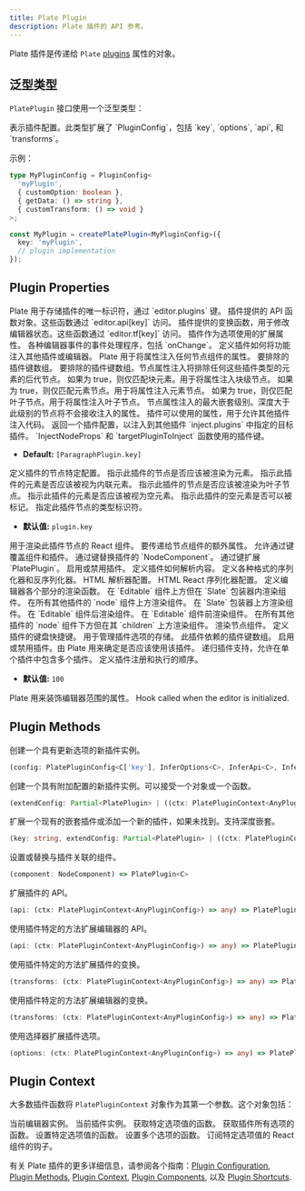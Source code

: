 ```yaml
---
title: Plate Plugin
description: Plate 插件的 API 参考。
---
```


Plate 插件是传递给 `Plate` [plugins](/docs/api/core/plate-components#plugins) 属性的对象。

## 泛型类型

`PlatePlugin` 接口使用一个泛型类型：

<APIAttributes>
<APIItem name="C" type="AnyPluginConfig = PluginConfig">
表示插件配置。此类型扩展了 `PluginConfig`，包括 `key`, `options`, `api`, 和 `transforms`。
</APIItem>
</APIAttributes>

示例：

```typescript
type MyPluginConfig = PluginConfig<
  'myPlugin',
  { customOption: boolean },
  { getData: () => string },
  { customTransform: () => void }
>;

const MyPlugin = createPlatePlugin<MyPluginConfig>({
  key: 'myPlugin',
  // plugin implementation
});
```

## Plugin Properties


<APIAttributes>
<APIItem name="key" type="C['key']" required>
Plate 用于存储插件的唯一标识符，通过 `editor.plugins` 键。
</APIItem>

<APIItem name="api" type="UnionToIntersection<InferApi<C>>">
插件提供的 API 函数对象。这些函数通过 `editor.api[key]` 访问。
</APIItem>

<APIItem name="transforms" type="UnionToIntersection<InferTransforms<C>>">
插件提供的变换函数，用于修改编辑器状态。这些函数通过 `editor.tf[key]` 访问。
</APIItem>

<APIItem name="options" type="InferOptions<C>">
插件作为选项使用的扩展属性。
</APIItem>

<APIItem name="handlers" type="Nullable<DOMHandlers<WithAnyKey<C>> & { onChange?: OnChange<WithAnyKey<C>> }>">
各种编辑器事件的事件处理程序，包括 `onChange`。
</APIItem>

<APIItem name="inject" type="Nullable<{...}>">
定义插件如何将功能注入其他插件或编辑器。

<APISubList>
<APISubListItem parent="inject" name="nodeProps" type="InjectNodeProps<WithAnyKey<C>>" optional>
Plate 用于将属性注入任何节点组件的属性。
</APISubListItem>


<APISubListItem parent="inject" name="excludePlugins" type="string[]" optional>
要排除的插件键数组。
</APISubListItem>

<APISubListItem parent="inject" name="excludeBelowPlugins" type="string[]" optional>
要排除的插件键数组。节点属性注入将排除任何这些插件类型的元素的后代节点。
</APISubListItem>
<APISubListItem parent="inject" name="isBlock" type="boolean" optional>
如果为 true，则仅匹配块元素。用于将属性注入块级节点。
</APISubListItem>

<APISubListItem parent="inject" name="isElement" type="boolean" optional>
如果为 true，则仅匹配元素节点。用于将属性注入元素节点。
</APISubListItem>
<APISubListItem parent="inject" name="isLeaf" type="boolean" optional>
如果为 true，则仅匹配叶子节点。用于将属性注入叶子节点。
</APISubListItem>
<APISubListItem parent="inject" name="maxLevel" type="number" optional>
节点属性注入的最大嵌套级别。深度大于此级别的节点将不会接收注入的属性。
</APISubListItem>
<APISubListItem parent="inject" name="plugins" type="Record<string, Partial<EditorPlatePlugin<AnyPluginConfig>>>" optional>
插件可以使用的属性，用于允许其他插件注入代码。
</APISubListItem>
<APISubListItem parent="inject" name="targetPluginToInject" type="function" optional>
返回一个插件配置，以注入到其他插件 `inject.plugins` 中指定的目标插件。
</APISubListItem>
<APISubListItem parent="inject" name="targetPlugins" type="string[]" optional>
`InjectNodeProps` 和 `targetPluginToInject` 函数使用的插件键。

- **Default:** `[ParagraphPlugin.key]`
</APISubListItem>
</APISubList>
</APIItem>

<APIItem name="node" type="BasePluginNode">
定义插件的节点特定配置。

<APISubList>
<APISubListItem parent="node" name="isElement" type="boolean" optional>
指示此插件的节点是否应该被渲染为元素。
</APISubListItem>
<APISubListItem parent="node" name="isInline" type="boolean" optional>
指示此插件的元素是否应该被视为内联元素。
</APISubListItem>
<APISubListItem parent="node" name="isLeaf" type="boolean" optional>
指示此插件的节点是否应该被渲染为叶子节点。
</APISubListItem>
<APISubListItem parent="node" name="isVoid" type="boolean" optional>
指示此插件的元素是否应该被视为空元素。
</APISubListItem>
<APISubListItem parent="node" name="isMarkableVoid" type="boolean" optional>
指示此插件的空元素是否可以被标记。
</APISubListItem>
<APISubListItem parent="node" name="type" type="string" optional>
指定此插件节点的类型标识符。

- **默认值:** `plugin.key`
</APISubListItem>
<APISubListItem parent="node" name="component" type="NodeComponent | null" optional>
用于渲染此插件节点的 React 组件。
</APISubListItem>
<APISubListItem parent="node" name="props" type="NodeProps<WithAnyKey<C>>" optional>
要传递给节点组件的额外属性。
</APISubListItem>
</APISubList>
</APIItem>

<APIItem name="override" type="object">
允许通过键覆盖组件和插件。

<APISubList>
<APISubListItem parent="override" name="components" type="Record<string, NodeComponent>" optional>
通过键替换插件的 `NodeComponent`。
</APISubListItem>
<APISubListItem parent="override" name="plugins" type="Record<string, Partial<EditorPlatePlugin<AnyPluginConfig>>>" optional>
通过键扩展 `PlatePlugin`。
</APISubListItem>
<APISubListItem parent="override" name="enabled" type="Partial<Record<string, boolean>>" optional>
启用或禁用插件。
</APISubListItem>
</APISubList>
</APIItem>

<APIItem name="parser" type="Nullable<Parser<WithAnyKey<C>>>">
定义插件如何解析内容。
</APIItem>

<APIItem name="parsers" type="object">
定义各种格式的序列化器和反序列化器。

<APISubList>
<APISubListItem parent="parsers" name="html" type="Nullable<{ deserializer?: HtmlDeserializer<WithAnyKey<C>>; serializer?: HtmlSerializer<WithAnyKey<C>> }>" optional>
HTML 解析器配置。
</APISubListItem>
<APISubListItem parent="parsers" name="htmlReact" type="Nullable<{ serializer?: HtmlReactSerializer<WithAnyKey<C>> }>" optional>
HTML React 序列化器配置。
</APISubListItem>
</APISubList>
</APIItem>

<APIItem name="render" type="Nullable<{...}>">
定义编辑器各个部分的渲染函数。

<APISubList>
<APISubListItem parent="render" name="aboveEditable" type="React.FC<{ children: React.ReactNode }>" optional>
在 `Editable` 组件上方但在 `Slate` 包装器内渲染组件。
</APISubListItem>
<APISubListItem parent="render" name="aboveNodes" type="NodeWrapperComponent<WithAnyKey<C>>" optional>
在所有其他插件的 `node` 组件上方渲染组件。
</APISubListItem>
<APISubListItem parent="render" name="aboveSlate" type="React.FC<{ children: React.ReactNode }>" optional>
在 `Slate` 包装器上方渲染组件。
</APISubListItem>
<APISubListItem parent="render" name="afterEditable" type="EditableSiblingComponent" optional>
在 `Editable` 组件后渲染组件。
</APISubListItem>
<APISubListItem parent="render" name="beforeEditable" type="EditableSiblingComponent" optional>
在 `Editable` 组件前渲染组件。
</APISubListItem>
<APISubListItem parent="render" name="belowNodes" type="NodeWrapperComponent<WithAnyKey<C>>" optional>
在所有其他插件的 `node` 组件下方但在其 `children` 上方渲染组件。
</APISubListItem>
<APISubListItem parent="render" name="node" type="NodeComponent" optional>
渲染节点组件。
</APISubListItem>
</APISubList>
</APIItem>

<APIItem name="shortcuts" type="Shortcuts">
定义插件的键盘快捷键。
</APIItem>

<APIItem name="useOptionsStore" type="StoreApi<C['key'], C['options']>">
用于管理插件选项的存储。
</APIItem>

<APIItem name="dependencies" type="string[]">
此插件依赖的插件键数组。
</APIItem>

<APIItem name="enabled" type="boolean" optional>
启用或禁用插件。由 Plate 用来确定是否应该使用该插件。
</APIItem>

<APIItem name="plugins" type="any[]">
递归插件支持，允许在单个插件中包含多个插件。
</APIItem>

<APIItem name="priority" type="number">
定义插件注册和执行的顺序。

- **默认值:** `100`
</APIItem>

<APIItem name="decorate" type="Decorate<WithAnyKey<C>>" optional>
Plate 用来装饰编辑器范围的属性。
</APIItem>

<APIItem name="useHooks" type="UseHooks<WithAnyKey<C>>" optional>
Hook called when the editor is initialized.
</APIItem>
</APIAttributes>

## Plugin Methods

<APIAttributes>
<APIItem name="configure" type="function">
创建一个具有更新选项的新插件实例。

```ts
(config: PlatePluginConfig<C['key'], InferOptions<C>, InferApi<C>, InferTransforms<C>> | ((ctx: PlatePluginContext<C>) => PlatePluginConfig<C['key'], InferOptions<C>, InferApi<C>, InferTransforms<C>>)) => PlatePlugin<C>
```
</APIItem>

<APIItem name="extend" type="function">
创建一个具有附加配置的新插件实例。可以接受一个对象或一个函数。

```ts
(extendConfig: Partial<PlatePlugin> | ((ctx: PlatePluginContext<AnyPluginConfig>) => Partial<PlatePlugin>)) => PlatePlugin
```
</APIItem>
<APIItem name="extendPlugin" type="function">
扩展一个现有的嵌套插件或添加一个新的插件，如果未找到。支持深度嵌套。

```ts
(key: string, extendConfig: Partial<PlatePlugin> | ((ctx: PlatePluginContext<AnyPluginConfig>) => Partial<PlatePlugin>)) => PlatePlugin
```
</APIItem>

<APIItem name="withComponent" type="function">
设置或替换与插件关联的组件。

```ts
(component: NodeComponent) => PlatePlugin<C>
```
</APIItem>

<APIItem name="extendApi" type="function">
扩展插件的 API。

```ts
(api: (ctx: PlatePluginContext<AnyPluginConfig>) => any) => PlatePlugin<C>
```
</APIItem>

<APIItem name="extendEditorApi" type="function">
使用插件特定的方法扩展编辑器的 API。

```ts
(api: (ctx: PlatePluginContext<AnyPluginConfig>) => any) => PlatePlugin<C>
```
</APIItem>

<APIItem name="extendTransforms" type="function">
使用插件特定的方法扩展插件的变换。

```ts
(transforms: (ctx: PlatePluginContext<AnyPluginConfig>) => any) => PlatePlugin<C>
```
</APIItem>

<APIItem name="extendEditorTransforms" type="function">
使用插件特定的方法扩展编辑器的变换。

```ts
(transforms: (ctx: PlatePluginContext<AnyPluginConfig>) => any) => PlatePlugin<C>
```
</APIItem>

<APIItem name="extendOptions" type="function">
使用选择器扩展插件选项。

```ts
(options: (ctx: PlatePluginContext<AnyPluginConfig>) => any) => PlatePlugin<C>
```
</APIItem>
</APIAttributes>

## Plugin Context

大多数插件函数将 `PlatePluginContext` 对象作为其第一个参数。这个对象包括：

<APIAttributes>
<APIItem name="editor" type="PlateEditor">
当前编辑器实例。
</APIItem>
<APIItem name="plugin" type="EditorPlatePlugin<C>">
当前插件实例。
</APIItem>
<APIItem name="getOption" type="function">
获取特定选项值的函数。
</APIItem>
<APIItem name="getOptions" type="function">
获取插件所有选项的函数。
</APIItem>
<APIItem name="setOption" type="function">
设置特定选项值的函数。
</APIItem>
<APIItem name="setOptions" type="function">
设置多个选项的函数。
</APIItem>
<APIItem name="useOption" type="function">
订阅特定选项值的 React 组件的钩子。
</APIItem>
</APIAttributes>

有关 Plate 插件的更多详细信息，请参阅各个指南：[Plugin Configuration](/docs/plugin), [Plugin Methods](/docs/plugin-methods), [Plugin Context](/docs/plugin-context), [Plugin Components](/docs/plugin-components), 以及 [Plugin Shortcuts](/docs/plugin-shortcuts).